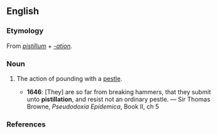 ==English==

===Etymology===
From {{etyl|la|en}} ''[[pistillum]]'' + ''[[-ation]]''.

===Noun===
{{en-noun|-}}

# {{label|en|obsolete}} The action of pounding with a [[pestle]].
#* '''1646''': [They] are so far from breaking hammers, that they submit unto '''pistillation''', and resist not an ordinary pestle. — Sir Thomas Browne, ''Pseudodoxia Epidemica'', Book II, ch 5

===References===
{{cite-book|year=1780|author=Thomas Sheridan
|title=A General Dictionary of the English Language
|link=http://books.google.com/books?id=mCY-AAAAcAAJ&pg=PT717
|chapter=
|isbn=
|publisher=Dodsley
|location=
|editor=
|volume=
|page=PT717
|passage='''PISTILLATION''', pis-til-la'-fhun. s. The act of pounding in a mortar.}}
